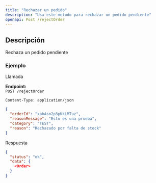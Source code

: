 ```yaml
---
title: "Rechazar un pedido"
description: "Usa este metodo para rechazar un pedido pendiente"
openapi: Post /rejectOrder
---
```


## Descripción

Rechaza un pedido pendiente

### Ejemplo

Llamada

**Endpoint:**  
`POST /rejectOrder` 

`Content-Type: application/json`

```json 
{
  "orderId": "xabAso2p3pKkLMTuz",
  "reasonMessage": "Esto es una prueba",
  "category": "TEST",
  "reason": "Rechazado por falta de stock"
}
```

Respuesta

```json 
{
  "status": "ok",
  "data": {
    <Order>
  }
}
```